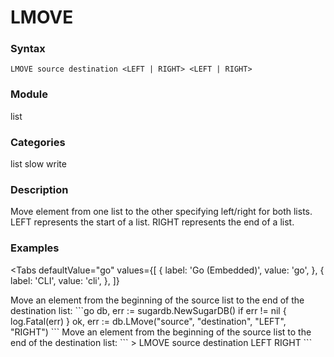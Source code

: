 
# LMOVE

### Syntax
```
LMOVE source destination <LEFT | RIGHT> <LEFT | RIGHT>
```

### Module
<span className="acl-category">list</span>

### Categories 
<span className="acl-category">list</span>
<span className="acl-category">slow</span>
<span className="acl-category">write</span>

### Description 
Move element from one list to the other specifying left/right for both lists.
LEFT represents the start of a list. RIGHT represents the end of a list.

### Examples

<Tabs
  defaultValue="go"
  values={[
    { label: 'Go (Embedded)', value: 'go', },
    { label: 'CLI', value: 'cli', },
  ]}
>
  <TabItem value="go">
    Move an element from the beginning of the source list to the end of the destination list:
    ```go
    db, err := sugardb.NewSugarDB()
    if err != nil {
      log.Fatal(err)
    }
    ok, err := db.LMove("source", "destination", "LEFT", "RIGHT")
    ```
  </TabItem>
  <TabItem value="cli">
    Move an element from the beginning of the source list to the end of the destination list:
    ```
    > LMOVE source destination LEFT RIGHT
    ```
  </TabItem>
</Tabs>
